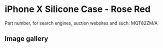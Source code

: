
# iPhone X Silicone Case - Rose Red

Part number, for search engines, auction websites and such: MQT82ZM/A

## Image gallery

<div style={{ width: "768px" }}>
  <GalleryComponent
    images={[
      {
        original: "/everysource/MQT82.png",
        thumbnail: "/everypreview/MQT82.png",
      },
      {
        original: "/everysource/MQT82_AV1_SILVER.png",
        thumbnail: "/everypreview/MQT82_AV1_SILVER.png",
      },
      {
        original: "/everysource/MQT82_AV1_SPACE_GRAY.png",
        thumbnail: "/everypreview/MQT82_AV1_SPACE_GRAY.png",
      },
      {
        original: "/everysource/MQT82_AV2.png",
        thumbnail: "/everypreview/MQT82_AV2.png",
      }
    ]}
  />
</div>